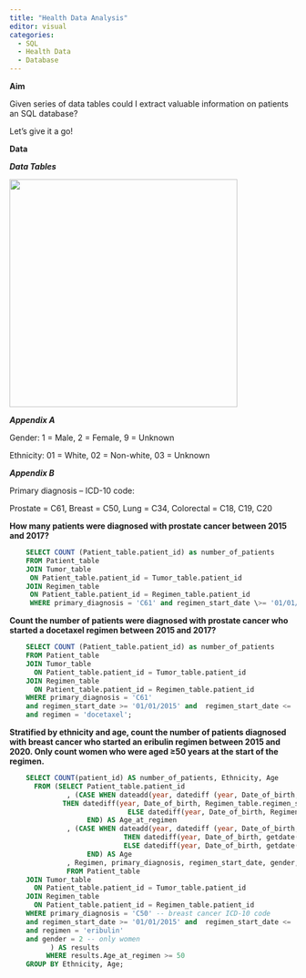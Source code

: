 ```yaml
---
title: "Health Data Analysis"
editor: visual
categories:
  - SQL
  - Health Data 
  - Database
---
```


**Aim**

Given series of data tables could I extract valuable information on patients an SQL database?

Let's give it a go!

**Data**

***Data Tables***

![](../images/data_tables.png){width="400"}

***Appendix A***

Gender: 1 = Male, 2 = Female, 9 = Unknown

Ethnicity: 01 = White, 02 = Non-white, 03 = Unknown

***Appendix B***

Primary diagnosis -- ICD-10 code:

Prostate = C61, Breast = C50, Lung = C34, Colorectal = C18, C19, C20

**How many patients were diagnosed with prostate cancer between 2015 and 2017?**

```sql
    SELECT COUNT (Patient_table.patient_id) as number_of_patients 
    FROM Patient_table 
    JOIN Tumor_table 
     ON Patient_table.patient_id = Tumor_table.patient_id 
    JOIN Regimen_table 
     ON Patient_table.patient_id = Regimen_table.patient_id 
     WHERE primary_diagnosis = 'C61' and regimen_start_date \>= '01/01/2015' and regimen_start_date \<= '31/01/2017';
```

**Count the number of patients were diagnosed with prostate cancer who started a docetaxel regimen between 2015 and 2017?**

```sql
    SELECT COUNT (Patient_table.patient_id) as number_of_patients
    FROM Patient_table
    JOIN Tumor_table
      ON Patient_table.patient_id = Tumor_table.patient_id
    JOIN Regimen_table
      ON Patient_table.patient_id = Regimen_table.patient_id
    WHERE primary_diagnosis = 'C61' 
    and regimen_start_date >= '01/01/2015' and  regimen_start_date <= '31/01/2017' 
    and regimen = 'docetaxel';
```

**Stratified by ethnicity and age, count the number of patients diagnosed with breast cancer who started an eribulin regimen between 2015 and 2020. Only count women who were aged ≥50 years at the start of the regimen.**

```sql


    SELECT COUNT(patient_id) AS number_of_patients, Ethnicity, Age
      FROM (SELECT Patient_table.patient_id 
              , (CASE WHEN dateadd(year, datediff (year, Date_of_birth, Regimen_table.regimen_start_date), Date_of_birth) > Regimen_table.regimen_start_date 
             THEN datediff(year, Date_of_birth, Regimen_table.regimen_start_date) - 1 
                             ELSE datediff(year, Date_of_birth, Regimen_table.regimen_start_date)
                   END) AS Age_at_regimen
              , (CASE WHEN dateadd(year, datediff (year, Date_of_birth, getdate()), Date_of_birth) > getdate()
                            THEN datediff(year, Date_of_birth, getdate()) - 1 
                            ELSE datediff(year, Date_of_birth, getdate())
                   END) AS Age
              , Regimen, primary_diagnosis, regimen_start_date, gender, Date_of_birth, Ethnicity 
              FROM Patient_table  
    JOIN Tumor_table
      ON Patient_table.patient_id = Tumor_table.patient_id
    JOIN Regimen_table
      ON Patient_table.patient_id = Regimen_table.patient_id
    WHERE primary_diagnosis = 'C50' -- breast cancer ICD-10 code
    and regimen_start_date >= '01/01/2015' and  regimen_start_date <= '31/12/2020' -- between 2015 and 2020
    and regimen = 'eribulin' 
    and gender = 2 -- only women
          ) AS results
         WHERE results.Age_at_regimen >= 50
    GROUP BY Ethnicity, Age;
```
